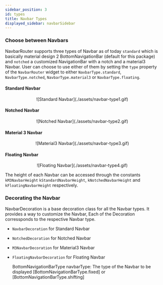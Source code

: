 ```yaml
---
sidebar_position: 3
id: types
title: Navbar Types
displayed_sidebar: navbarSidebar
---
```



### Choose between Navbars

NavbarRouter supports three types of Navbar as of today `standard` which is basically material design 2 BottomNavigationBar (default for this package) and `notched` a customized NavigationBar with a notch and a material3 Navbar. User can choose to use either of them by setting the `type` property of the `NavbarRouter` widget to either `NavbarType.standard`, `NavbarType.notched`, `NavbarType.material3` or `NavbarType.floating`.

#### Standard Navbar

<center>![Standard Navbar](./assets/navbar-type1.gif)</center>

#### Notched Navbar

<center>![Notched Navbar](./assets/navbar-type2.gif)</center>

#### Material 3 Navbar

<center>![Material3 Navbar](./assets/navbar-type3.gif)</center>

#### Floating Navbar

<center>![Floating Navbar](./assets/navbar-type4.gif)</center>

The height of each Navbar can be accessed through the constants `kM3NavbarHeight`
`kStandardNavbarHeight`, `kNotchedNavbarHeight` and `kFloatingNavbarHeight` respectively.

### Decorating the Navbar

NavbarDecoration is a base decoration class for all the Navbar types. It provides a way to customize the Navbar, Each of the Decoration corressponds to the respective Navbar type.

- `NavbarDecoration` for Standard Navbar
- `NotchedDecoration` for Notched Navbar
- `M3NavbarDecoration` for Material3 Navbar
- `FloatingNavbarDecoration` for Floating Navbar

  BottomNavigationBarType navbarType: The type of the Navbar to be displayed
  [BottomNavigationBarType.fixed] or [BottomNavigationBarType.shifting]

<Properties />

